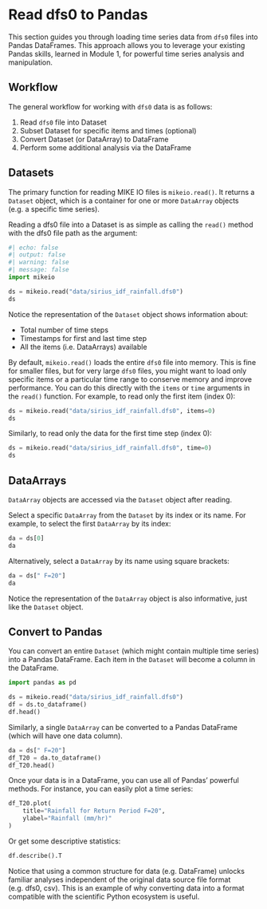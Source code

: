 # Read dfs0 to Pandas

This section guides you through loading time series data from `dfs0` files into Pandas DataFrames. This approach allows you to leverage your existing Pandas skills, learned in Module 1, for powerful time series analysis and manipulation.

## Workflow

The general workflow for working with `dfs0` data is as follows:

1. Read `dfs0` file into Dataset
2. Subset Dataset for specific items and times (optional)
3. Convert Dataset (or DataArray) to DataFrame
4. Perform some additional analysis via the DataFrame

## Datasets

The primary function for reading MIKE IO files is `mikeio.read()`. It returns a `Dataset` object, which is a container for one or more `DataArray` objects (e.g. a specific time series).

Reading a dfs0 file into a Dataset is as simple as calling the `read()` method with the dfs0 file path as the argument:

```python
#| echo: false
#| output: false
#| warning: false
#| message: false
import mikeio
```
```python
ds = mikeio.read("data/sirius_idf_rainfall.dfs0")
ds
```

Notice the representation of the `Dataset` object shows information about:

- Total number of time steps
- Timestamps for first and last time step
- All the items (i.e. DataArrays) available

::: {.callout-tip title="Read() loads entire dfs0 into memory by default" collapse="true"}
By default, `mikeio.read()` loads the entire `dfs0` file into memory. This is fine for smaller files, but for very large `dfs0` files, you might want to load only specific items or a particular time range to conserve memory and improve performance. You can do this directly with the `items` or `time` arguments in the `read()` function. For example, to read only the first item (index 0):

```python
ds = mikeio.read("data/sirius_idf_rainfall.dfs0", items=0)
ds
```

Similarly, to read only the data for the first time step (index 0):

```python
ds = mikeio.read("data/sirius_idf_rainfall.dfs0", time=0)
ds
```
:::

## DataArrays

`DataArray` objects are accessed via the `Dataset` object after reading.

Select a specific `DataArray` from the `Dataset` by its index or its name. For example, to select the first `DataArray` by its index:

```python
da = ds[0]
da
```

Alternatively, select a `DataArray` by its name using square brackets:

```python
da = ds[" F=20"]
da
```

Notice the representation of the `DataArray` object is also informative, just like the `Dataset` object.

## Convert to Pandas

You can convert an entire `Dataset` (which might contain multiple time series) into a Pandas DataFrame. Each item in the `Dataset` will become a column in the DataFrame.

```python
import pandas as pd

ds = mikeio.read("data/sirius_idf_rainfall.dfs0")
df = ds.to_dataframe()
df.head()
```

Similarly, a single `DataArray` can be converted to a Pandas DataFrame (which will have one data column).

```python
da = ds[" F=20"]
df_T20 = da.to_dataframe()
df_T20.head()
```

Once your data is in a DataFrame, you can use all of Pandas' powerful methods. For instance, you can easily plot a time series:

```python
df_T20.plot(
    title="Rainfall for Return Period F=20",
    ylabel="Rainfall (mm/hr)"
)
```

Or get some descriptive statistics:
```python
df.describe().T
```

::: {.callout-note title="Learning Python's scientific ecosystem pays off..."}
Notice that using a common structure for data (e.g. DataFrame) unlocks familiar analyses independent of the original data source file format (e.g. dfs0, csv). This is an example of why converting data into a format compatible with the scientific Python ecosystem is useful.
:::